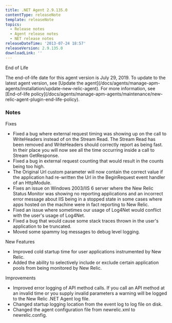 ```yaml
---
title: .NET Agent 2.9.135.0
contentType: releaseNote
template: releaseNote
topics:
  - Release notes
  - Agent release notes
  - NET release notes
releaseDateTime: '2013-07-24 18:57'
releaseVersion: 2.9.135.0
downloadLink: ''
---
```


End of Life

<Callout variant="important">
  The end-of-life date for this agent version is July 29, 2019. To update to the latest agent version, see [Update the agent](/docs/agents/manage-apm-agents/installation/update-new-relic-agent). For more information, see [End-of-life policy](/docs/agents/manage-apm-agents/maintenance/new-relic-agent-plugin-end-life-policy).
</Callout>

### Notes

Fixes

* Fixed a bug where external request timing was showing up on the call to WriteHeaders instead of on the Stream Read. The Stream Read has been removed and WriteHeaders should correctly report as being fast. In their place you will now see all the time occurring inside a call to Stream GetResponse.
* Fixed a bug in external request counting that would result in the counts being too high.
* The Original Url custom parameter will now contain the correct value if the application had re-written the Url in the BeginRequest event handler of an HttpModule.
* Fixes an issue on Windows 2003/IIS 6 server where the New Relic Status Monitor was showing no reporting applications and an incorrect error message about IIS being in a stopped state in some cases where apps hosted on the machine were in fact reporting to New Relic.
* Fixed an issue where sometimes our usage of Log4Net would conflict with the user's usage of Log4Net.
* Fixed a bug that would cause some stack traces thrown in the user's application to be truncated.
* Moved some spammy log messages to debug level logging.

New Features

* Improved cold startup time for user applications instrumented by New Relic.
* Added the ability to selectively include or exclude certain application pools from being monitored by New Relic.

Improvements

* Improved error logging of API method calls. If you call an API method at an invalid time or you supply invalid parameters a warning will be logged to the New Relic .NET Agent log file.
* Changed startup logging location from the event log to log file on disk.
* Changed the agent configuration file from newrelic.xml to newrelic.config.
